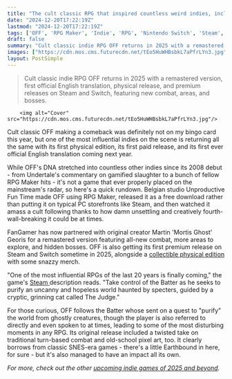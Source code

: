 ```yaml
---
title: "The cult classic RPG that inspired countless weird indies, including Undertale, is making a comeback after 16 years"
date: "2024-12-20T17:22:19Z"
lastmod: "2024-12-20T17:22:19Z"
tags: ['OFF', 'RPG Maker', 'Indie', 'RPG', 'Nintendo Switch', 'Steam', 'Turn-Based Combat', 'Pixel Art']
draft: false
summary: "Cult classic indie RPG OFF returns in 2025 with a remastered version,  first official English translation, physical release, and premium releases on Steam and Switch, featuring new combat, areas, and bosses."
images: ["https://cdn.mos.cms.futurecdn.net/tEo5HuWHBsbkL7aPfrLYn3.jpg"]
layout: PostSimple
---
```

> Cult classic indie RPG OFF returns in 2025 with a remastered version,  first official English translation, physical release, and premium releases on Steam and Switch, featuring new combat, areas, and bosses.


        <img alt="Cover" src="https://cdn.mos.cms.futurecdn.net/tEo5HuWHBsbkL7aPfrLYn3.jpg"/>
        
Cult classic OFF making a comeback was definitely not on my bingo card this year, but one of the most influential indies on the scene is returning all the same with its first physical edition, its first paid release, and its first ever official English translation coming next year.

While OFF's DNA stretched into countless other indies since its 2008 debut - from Undertale's commentary on gamified slaughter to a bunch of fellow RPG Maker hits - it's not a game that ever properly placed on the mainstream's radar, so here's a quick rundown. Belgian studio Unproductive Fun Time made OFF using RPG Maker, released it as a free download rather than putting it on typical PC storefronts like Steam, and then watched it amass a cult following thanks to how damn unsettling and creatively fourth-wall-breaking it could be at times. 

FanGamer has now partnered with original creator Martin 'Mortis Ghost' Georis for a remastered version featuring all-new combat, more areas to explore, and hidden bosses. OFF is also getting its first premium release on Steam and Switch sometime in 2025, alongside a [collectible physical edition](https://www.fangamer.com/products/off-collectors-edition-game-nintendo-switch) with some snazzy merch.

"One of the most influential RPGs of the last 20 years is finally coming," the game's [Steam ](https://store.steampowered.com/app/3339880/OFF/)description reads. "Take control of the Batter as he seeks to purify an uncanny and hopeless world haunted by specters, guided by a cryptic, grinning cat called The Judge."

For those curious, OFF follows the Batter whose sent on a quest to "purify" the world from ghostly creatures, though the player is also referred to directly and even spoken to at times, leading to some of the most disturbing moments in any RPG. Its original release included a twisted take on traditional turn-based combat and old-school pixel art, too. It clearly borrows from classic SNES-era games - there's a little Earthbound in here, for sure - but it's also managed to have an impact all its own. 

*For more, check out the other *[<em>upcoming indie games of 2025 and beyond</em>](https://www.gamesradar.com/upcoming-indie-games/)*.* 
        